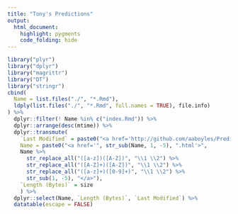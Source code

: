 ```yaml
---
title: "Tony's Predictions"
output:
  html_document:
    highlight: pygments
    code_folding: hide
---
```


```r
library("plyr")
library("dplyr")
library("magrittr")
library("DT")
library("stringr")
cbind(
  Name = list.files("./", "*.Rmd"),
  ldply(list.files("./", "*.Rmd", full.names = TRUE), file.info)
) %>%
  dplyr::filter(! Name %in% c("index.Rmd")) %>%
  dplyr::arrange(desc(mtime)) %>%
  dplyr::transmute(
    `Last Modified` = paste0("<a href='http://github.com/aaboyles/Predictions/commits/gh-pages/", Name, "'>", substr(mtime, 0, 10), "</a>"),
    Name = paste0("<a href='", str_sub(Name, 1, -5), ".html'>",
    Name %>%
      str_replace_all("([a-z])([A-Z])", "\\1 \\2") %>%
      str_replace_all("([A-Z]+)([A-Z])", "\\1 \\2") %>%
      str_replace_all("([a-z]+)([0-9]+)", "\\1 \\2") %>%
      str_sub(1, -5), "</a>"),
    `Length (Bytes)` = size
    ) %>%
  dplyr::select(Name, `Length (Bytes)`, `Last Modified`) %>%
  datatable(escape = FALSE)
```